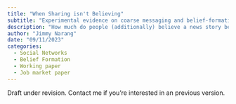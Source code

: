 ```yaml
---
title: "When Sharing isn't Believing"
subtitle: "Experimental evidence on coarse messaging and belief-formation in fake news."
description: "How much do people (additionally) believe a news story because it's been shared by a friend? How much _should_ they believe it for that reason? To answer these questions I conduct a series of lab experiments in India with ~800 pairs of real-life friends. Using a custom platform, I collect detailed information on how individuals (sharers) decide which stories to share, and how their friends (receivers) update their beliefs in response. I find receivers over-interpret sharing as a sign of a story's veracity and the sharer's faith in it, while discounting other reasons/motivations for sharing. As a result, receivers’ trust in shared stories increases _irrespective_ of the sharers’ belief in them, with false stories accruing the greatest additional trust.  To understand why, I measure how receivers' update if they (i) observe the sharer’s beliefs about these stories (instead of sharing decisions), and (ii) observe computer-generated signals of fixed accuracy (instead of subjective signals from their friend). I find several mechanisms contribute to receivers' biased inference: receivers overestimate how well sharers' beliefs predict a story’s veracity; miscalculate the relevance of sharers' beliefs to sharing decisions; and exhibit base-rate neglect, updating the most on stories they least trusted originally."
author: "Jimmy Narang"
date: "09/11/2023"
categories:
  - Social Networks
  - Belief Formation
  - Working paper
  - Job market paper
---
```


::: {.callout-note}

Draft under revision. Contact me if you're interested in an previous version.

:::

<!--[Draft Here](https://www.dropbox.com/s/0si60kn7fjj16ky/draft.pdf?dl=0)-->